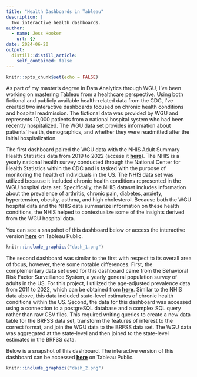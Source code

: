 ```yaml
---
title: "Health Dashboards in Tableau"
description: |
  Two interactive health dashboards.
author:
  - name: Jess Hooker
    url: {}
date: 2024-06-20
output:
  distill::distill_article:
    self_contained: false
---
```



```r
knitr::opts_chunk$set(echo = FALSE)
```

As part of my master's degree in Data Analytics through WGU, I've been working on mastering Tableau from a healthcare perspective. Using both fictional and publicly available health-related data from the CDC, I've created two interactive dashboards focused on chronic health conditions and hospital readmission. The fictional data was provided by WGU and represents 10,000 patients from a national hospital system who had been recently hospitalized. The WGU data set provides information about patients' health, demographics, and whether they were readmitted after the initial hospitalization.

The first dashboard paired the WGU data with the NHIS Adult Summary Health Statistics data from 2019 to 2022 (access it <a href=" https://data.cdc.gov/NCHS/NHIS-Adult-Summary-Health-Statistics/25m4-6qqq/about_data" rel="noopener noreferrer" target="_blank"><b>here</b></a>). The NHIS is a yearly national health survey conducted through the National Center for Health Statistics within the CDC and is tasked with the purpose of monitoring the health of individuals in the US. The NHIS data set was utilized because it included chronic health conditions represented in the WGU hospital data set. Specifically, the NHIS dataset includes information about the prevalence of arthritis, chronic pain, diabetes, anxiety, hypertension, obesity, asthma, and high cholesterol. Because both the WGU hospital data and the NHIS data summarize information on these health conditions, the NHIS helped to contextualize some of the insights derived from the WGU hospital data. 

You can see a snapshot of this dashboard below or access the interactive version <a href="https://public.tableau.com/app/profile/jessica.hooker/viz/WGU_NHIS_medical_dashboard/ReadmissionDashboard" rel="noopener noreferrer" target="_blank"><b>here</b></a> on Tableau Public. 


```r
knitr::include_graphics("dash_1.png")
```


The second dashboard was similar to the first with respect to its overall area of focus, however, there some notable differences. First, the complementary data set used for this dashboard came from the Behavioral Risk Factor Surveillance System, a yearly general population survey of adults in the US. For this project, I utilized the age-adjusted prevalence data from 2011 to 2022, which can be obtained from <a href="https://data.cdc.gov/Behavioral-Risk-Factors/Behavioral-Risk-Factor-Surveillance-System-BRFSS-A/d2rk-yvas/about_data" rel="noopener noreferrer" target="_blank"><b>here</b></a>.
Similar to the NHIS data above, this data included state-level estimates of chronic health conditions within the US. Second, the data for this dashboard was accessed using a connection to a postgreSQL database and a complex SQL query rather than raw CSV files. This required writing queries to create a new data table for the BRFSS data set, transform the features of interest to the correct format, and join the WGU data to the BRFSS data set. The WGU data was aggregated at the state-level and then joined to the state-level estimates in the BRFSS data. 

Below is a snapshot of this dashboard. The interactive version of this dashboard can be accessed <a href="https://public.tableau.com/app/profile/jessica.hooker/viz/ExploringChronicHealthConditionsintheWGUHospitalSystem/ConditionsDashboard" rel="noopener noreferrer" target="_blank"><b>here</b></a> on Tableau Public. 


```r
knitr::include_graphics("dash_2.png")
```



